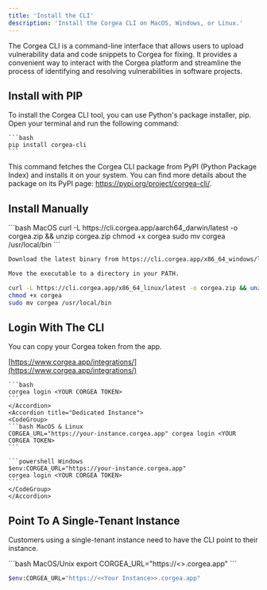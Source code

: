 ```yaml
---
title: 'Install the CLI'
description: 'Install the Corgea CLI on MacOS, Windows, or Linux.'
---
```


The Corgea CLI is a command-line interface that allows users to upload vulnerability data and code snippets to Corgea for fixing. It provides a convenient way to interact with the Corgea platform and streamline the process of identifying and resolving vulnerabilities in software projects.

## Install with PIP

To install the Corgea CLI tool, you can use Python's package installer, pip. Open your terminal and run the following command: 

    ```bash
    pip install corgea-cli
    ```

 This command fetches the Corgea CLI package from PyPI (Python Package Index) and installs it on your system. You can find more details about the package on its PyPI page: https://pypi.org/project/corgea-cli/.

## Install Manually

<CodeGroup>
```bash MacOS
curl -L https://cli.corgea.app/aarch64_darwin/latest -o corgea.zip && unzip corgea.zip
chmod +x corgea
sudo mv corgea /usr/local/bin
```

```bash Windows
Download the latest binary from https://cli.corgea.app/x86_64_windows/latest

Move the executable to a directory in your PATH.
```

```bash Linux
curl -L https://cli.corgea.app/x86_64_linux/latest -o corgea.zip && unzip corgea.zip
chmod +x corgea
sudo mv corgea /usr/local/bin
```
</CodeGroup>


## Login With The CLI

<AccordionGroup>
    <Accordion title="Corgea.app instance" defaultOpen="true">
You can copy your Corgea token from the app.

[https://www.corgea.app/integrations/](https://www.corgea.app/integrations/)

    ```bash
    corgea login <YOUR CORGEA TOKEN>
    ```
    </Accordion>
    <Accordion title="Dedicated Instance">
    <CodeGroup>
    ```bash MacOS & Linux
    CORGEA_URL="https://your-instance.corgea.app" corgea login <YOUR CORGEA TOKEN>
    ```

    ```powershell Windows
    $env:CORGEA_URL="https://your-instance.corgea.app"
    corgea login <YOUR CORGEA TOKEN>
    ```
    </CodeGroup>
    </Accordion>
 </AccordionGroup>

 ## Point To A Single-Tenant Instance
 
 Customers using a single-tenant instance need to have the CLI point to their instance. 

<CodeGroup>
```bash MacOS/Unix
export CORGEA_URL="https://<<Your Instance>>.corgea.app"
```

```bash Windows
$env:CORGEA_URL="https://<<Your Instance>>.corgea.app"
```
</CodeGroup>
